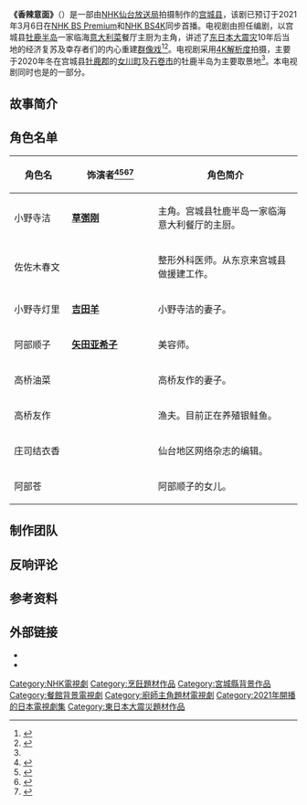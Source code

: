 {{NoteTA
|G1 = JP Show
|G2 = Toponym
}}
{{暫定名稱|time=2021-02-19T13:54:43+00:00}}
{{Future TV show}}
{{Infobox television
| show_name            = 香辣意面
| eng_name             = {{lang|ja|ペペロンチーノ}}
| image                = 
| image_size           = 
| caption              = 
| genre                = 
| format               = [[电视剧|电视剧]]
| writer               = {{Link-ja|一色伸幸|一色伸幸}}
| director             = 丸山拓也
| starring             = {{Plain list|
* [[草彅刚|草彅刚]]
* {{Link-ja|国村隼|國村隼}}
* [[吉田羊|吉田羊]]
* [[矢田亚希子|矢田亚希子]]
* {{Link-ja|富田望生|富田望生}}
* {{Link-ja|一色洋平|一色洋平}}
* {{Link-ja|齐藤梦爱|齊藤夢愛}}
* {{Link-ja|苍波纯|蒼波純}}
}}
| country              = {{JPN}}
| language             = [[日本语|日本语]]
| num_seasons          = 1
| num_episodes         = 1
| runtime              = 
| theme_music_composer = {{Link-ja|世武裕子|世武裕子}}
| producer             = 青木一德（制片主任）
| location             = {{Plain list|
* [[日本|日本]][[宫城县|宫城县]][[牡鹿郡|牡鹿郡]][[女川町|女川町]]
* [[日本|日本]][[宫城县|宫城县]][[石卷市|石卷市]][[牡鹿半岛|牡鹿半岛]]
}}
| company              = [[NHK仙台放送局|NHK仙台放送局]]
| distributor          = [[日本广播协会|日本广播协会]]
| network              = {{Plain list|
* [[NHK_BS_Premium|NHK BS Premium]]
* [[NHK_BS4K|NHK BS4K]]
}}
| first_run            = {{JPN}}
| aired                = 2021年3月6日
| aired_time           = 
| website              = https://www.nhk.or.jp/sendai/peperoncino/
}}

'''《香辣意面》'''（{{Lang-ja|ペペロンチーノ}}）是一部由[[NHK仙台放送局|NHK仙台放送局]]拍摄制作的[[宫城县|宫城县]]{{Link-ja|地方剧|地域発ドラマ}}，该剧已预订于2021年3月6日在[[NHK_BS_Premium|NHK BS Premium]]和[[NHK_BS4K|NHK BS4K]]同步首播。电视剧由{{Link-ja|一色伸幸|一色伸幸}}担任编剧，以宫城县[[牡鹿半岛|牡鹿半岛]]一家临海[[意大利菜|意大利菜]]餐厅主厨为主角，讲述了[[东日本大震灾|东日本大震灾]]10年后当地的经济复苏及幸存者们的内心重建[[群戲|群像戏]]<ref name="NHK">{{cite web |title=宮城発地域ドラマ「ペペロンチーノ」制作開始！ |url=https://www.nhk.or.jp/dramatopics-blog/20000/436028.html |publisher=[[日本广播协会|日本广播协会]] |accessdate=2021-02-19}}</ref><ref>{{cite web |title=宮城発地域ドラマ「ペペロンチーノ」制作決定！ |url=https://www.nhk.or.jp/sendai-blog/drama/peperoncino/435519.html |publisher=[[日本广播协会|日本广播协会]] |accessdate=2021-02-19}}</ref>。电视剧采用[[4K解析度|4K解析度]]拍摄，主要于2020年冬在宫城县[[牡鹿郡|牡鹿郡]]的[[女川町|女川町]]及[[石卷市|石卷市]]的牡鹿半岛为主要取景地<ref name="NHK" />。本电视剧同时也是{{Link-ja|NHK东日本大震灾项目|NHK東日本大震災プロジェクト}}的一部分。

== 故事简介 ==

== 角色名单 ==
{| class="wikitable" style="width:50%; text-align:center;"
|-
! width=20% | 角色名
! width=30% | 饰演者<ref>{{cite web |title=草彅剛さん主演 宮城発地域ドラマ「ペペロンチーノ」2021年3月6日放送！ |url=https://www.nhk.or.jp/dramatopics-blog/20000/439149.html |publisher=[[日本广播协会|日本广播协会]] |accessdate=2021-02-20}}</ref><ref>{{cite web |title=草なぎ剛、NHK宮城発地域ドラマで主演 震災から“10年”を見つめる |url=https://www.oricon.co.jp/news/2176505/full/ |publisher=[[Oricon|Oricon]] |accessdate=2021-02-20}}</ref><ref>{{cite web |title=宮城発地域ドラマ「ペペロンチーノ」出演者のお知らせ |url=https://www.nhk.or.jp/dramatopics-blog/20000/439453.html |publisher=[[日本广播协会|日本广播协会]] |accessdate=2021-02-20}}</ref><ref>{{cite web |title=吉田羊ら宮城発地域ドラマ新出演者、ＮＨＫ仙台発表 |url=https://www.nikkansports.com/entertainment/news/202011170000581.html |publisher=[[日刊体育|日刊体育]] |accessdate=2021-02-20}}</ref>
! width=50% | 角色简介
|-
! 小野寺洁
| '''[[草彅刚|草彅刚]]'''
| align=left | 主角。宫城县牡鹿半岛一家临海意大利餐厅的主厨。
|-
! 佐佐木春文
| '''{{Link-ja|国村隼|國村隼}}'''
| align=left | 整形外科医师。从东京来宫城县做援建工作。
|-
! 小野寺灯里
| '''[[吉田羊|吉田羊]]'''
| align=left | 小野寺洁的妻子。
|-
! 阿部顺子
| '''[[矢田亚希子|矢田亚希子]]'''
| align=left | 美容师。
|-
! 高桥油菜
| '''{{Link-ja|富田望生|富田望生}}'''
| align=left | 高桥友作的妻子。
|-
! 高桥友作
| '''{{Link-ja|一色洋平|一色洋平}}'''
| align=left | 渔夫。目前正在养殖银鲑鱼。
|-
! 庄司结衣香
| '''{{Link-ja|齐藤梦爱|齊藤夢愛}}'''
| align=left | 仙台地区网络杂志的编辑。
|-
! 阿部苍
| '''{{Link-ja|苍波纯|蒼波純}}'''
| align=left | 阿部顺子的女儿。
|}

== 制作团队 ==

== 反响评论 ==

== 参考资料 ==
{{Reflist}}

== 外部链接 ==
* {{Official website|https://www.nhk.or.jp/sendai/peperoncino/}}{{ja}}
* {{Douban|35207944|香辣意面}}

{{DEFAULTSORT:Peperoncino}}

[[Category:NHK電視劇|Category:NHK電視劇]]
[[Category:烹飪題材作品|Category:烹飪題材作品]]
[[Category:宮城縣背景作品|Category:宮城縣背景作品]]
[[Category:餐館背景電視劇|Category:餐館背景電視劇]]
[[Category:廚師主角題材電視劇|Category:廚師主角題材電視劇]]
[[Category:2021年開播的日本電視劇集|Category:2021年開播的日本電視劇集]]
[[Category:東日本大震災題材作品|Category:東日本大震災題材作品]]